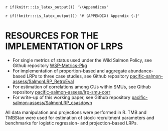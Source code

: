 <!-- The following code should appear at the beginning of the first appendix.
After that, all subsequent sections will be turned into appendices. -->

`r if(knitr:::is_latex_output()) '\\Appendices'`

`r if(!knitr:::is_latex_output()) '# (APPENDIX) Appendix {-}'`


# RESOURCES FOR THE IMPLEMENTATION OF LRPS {#app:first-appendix}


- For single metrics of status used under the Wild Salmon Policy, see Github repository [WSP-Metrics-Pkg](https://github.com/Pacific-salmon-assess/WSP-Metrics-Pkg)
<!--CH remove for now, as they are private:
- For watershed-area model, link to Carrie's repository (currently private due to data concerns)
-	For multi-dimensional CU-status, link to Rapid Multidimensional Scanner Tool 
-->
- For implementation of proportion-based and aggregate abundance-based LRPs to three case studies, see Github repository [pacific-salmon-assess/SalmonLRP_RetroEval](https://github.com/Pacific-salmon-assess/SalmonLRP_RetroEval)
- For estimation of correlations among CUs within SMUs, see Github repository [pacific-salmon-assess/lrp-smu-corr](https://github.com/Pacific-salmon-assess/lrp-smu-corr)
- For write-up of this working paper, see Github repository
[pacific-salmon-assess/SalmonLRP_csasdown](https://github.com/Pacific-salmon-assess/SalmonLRP_csasdown)

All data manipulation and projections were performed in R.  TMB and TMBStan were used for estimation of stock-recruitment parameters and benchmarks for logistic regression- and projection-based LRPs.

